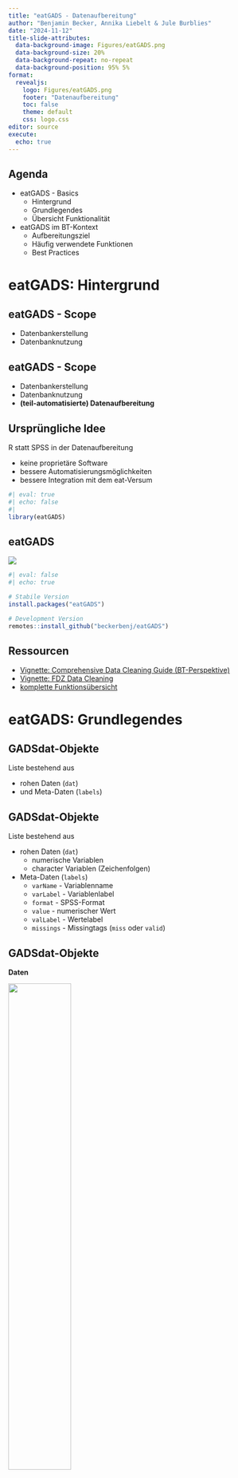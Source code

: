 ```yaml
---
title: "eatGADS - Datenaufbereitung"
author: "Benjamin Becker, Annika Liebelt & Jule Burblies"
date: "2024-11-12"
title-slide-attributes:
  data-background-image: Figures/eatGADS.png
  data-background-size: 20%
  data-background-repeat: no-repeat
  data-background-position: 95% 5%
format: 
  revealjs:
    logo: Figures/eatGADS.png
    footer: "Datenaufbereitung"
    toc: false
    theme: default
    css: logo.css
editor: source
execute:
  echo: true
---
```


## Agenda {.smaller}

- eatGADS - Basics
  - Hintergrund
  - Grundlegendes
  - Übersicht Funktionalität
- eatGADS im BT-Kontext
  - Aufbereitungsziel
  - Häufig verwendete Funktionen
  - Best Practices

# eatGADS: Hintergrund

## eatGADS - Scope

-   Datenbankerstellung
-   Datenbanknutzung

## eatGADS - Scope

-   Datenbankerstellung
-   Datenbanknutzung
-   **(teil-automatisierte) Datenaufbereitung**

## Ursprüngliche Idee

R statt SPSS in der Datenaufbereitung

-   keine proprietäre Software
-   bessere Automatisierungsmöglichkeiten
-   bessere Integration mit dem eat-Versum

```r
#| eval: true
#| echo: false
#| 
library(eatGADS)
```

## eatGADS

![](Figures/eatGADS_CRAN.jpg)

```r
#| eval: false
#| echo: true

# Stabile Version
install.packages("eatGADS")

# Development Version
remotes::install_github("beckerbenj/eatGADS")
```

## Ressourcen

-   [Vignette: Comprehensive Data Cleaning Guide (BT-Perspektive)](https://beckerbenj.github.io/eatGADS/articles/data_cleaning.html)
-   [Vignette: FDZ Data Cleaning](https://beckerbenj.github.io/eatFDZ/articles/FDZ_Data_Cleaning.html)
-   [komplette Funktionsübersicht](https://beckerbenj.github.io/eatGADS/reference/index.html)

# eatGADS: Grundlegendes

## GADSdat-Objekte

Liste bestehend aus

-   rohen Daten (`dat`)
-   und Meta-Daten (`labels`)

## GADSdat-Objekte {.smaller}

Liste bestehend aus

-   rohen Daten (`dat`)
    -   numerische Variablen
    -   character Variablen (Zeichenfolgen)
-   Meta-Daten (`labels`)
    -   `varName` - Variablenname
    -   `varLabel` - Variablenlabel
    -   `format` - SPSS-Format
    -   `value` - numerischer Wert
    -   `valLabel` - Wertelabel
    -   `missings` - Missingtags (`miss` oder `valid`)

## GADSdat-Objekte

**Daten**

![](Figures/GADSdat_dat.jpg){height="50%"}

## GADSdat-Objekte

**Meta-Daten**

![](Figures/GADSdat_labels.jpg){height="50%"}

## GADSdat-Objekte

Import und Export

```r
#| eval: false
#| echo: true

# Import von .sav/.dta files
pisa <- import_spss("pisa.sav")
pisa <- import_stata("pisa.dat")

# Export von .sav/.dta files
write_spss(pisa, filePath = "pisa.sav")
write_stata(pisa, filePath = "pisa.dat")
```

## Variablennamen

Anzeigen von Variablennamen im Datensatz via `namesGADS()`

```r
#| eval: true

namesGADS(pisa)[1:10]

```

## Meta-Daten

Extraktion von Meta-Daten via `extractMeta()`

```r
#| eval: true

extractMeta(pisa, vars = c("idstud", "schtype"))

```

## Meta-Daten

Änderung von Meta-Daten

```r
#| eval: true

# Variablenname
pisa2 <- changeVarNames(pisa, oldNames = "idstud",
                         newNames = "IDSTUD")

# Variablenlabel
pisa2 <- changeVarLabels(pisa2, varName = "schtype",
                         varLabel = "Schulart")

# Wertelabel
pisa2 <- changeValLabels(pisa2, varName = "schtype",
                         value = 1, valLabel = "Gymnasium")

# Missingtag
pisa2 <- changeMissings(pisa2, varName = "schtype",
                         value = -99, missings = "miss")

```

## Meta-Daten

```r
#| eval: true

extractMeta(pisa2, vars = c("IDSTUD", "schtype"))

```

## Daten

Änderung von Daten

```r
#| eval: true

# Variable duplizieren
pisa3 <- cloneVariable(pisa2, varName = "schtype",
                       new_varName = "schtype_dich")

# Rekodierung
pisa3 <- recodeGADS(pisa3, varName = "schtype_dich",
                    oldValues = c(1, 2, 3),
                    newValues = c(1, 2, 2),
                    existingMeta = "drop")

# Anpassung Wertelabel
pisa3 <- changeValLabels(pisa3, varName = "schtype_dich",
                     value = 2, valLabel = "Nicht-Gymnasium")
```

## Daten

```r
#| eval: true

extractMeta(pisa3, vars = "schtype_dich")

```

## Übung {.smaller}

-   Ladet den Datensatz `example_data.sav` aus dem [eatFDZ](https://github.com/beckerbenj/eatFDZ) Paket (© [Annegret Rucker](https://github.com/ruckeran)).

```r
#| eval: false
remotes::install_github("beckerbenj/eatFDZ")
```

```r
sav_path <- system.file("extdata", "example_data.sav", package = "eatFDZ")
example_gads <- import_spss(sav_path)
```

-   Inspiziert die Meta-Daten der Variable `"books"`.
-   Vergebt sinnvolle Wertelabel und Missingtags, wo diese bisher fehlen.
-   Bildet eine neue, dichotome Schulvariable (`"school_dich"`) mit `1 = "nicht-Gymnasium"` und `2 = "Gymnasium"`.

# Übersicht Funktionalität

## Übersicht Funktionalität I {.smaller}

Import-Funktionen

-   [`import_spss()`](https://beckerbenj.github.io/eatGADS/reference/import_spss.html) - Import von `.sav`
-   [`import_stata()`](https://beckerbenj.github.io/eatGADS/reference/import_stata.html) - Import von `.dta`
-   [`import_DF()`](https://beckerbenj.github.io/eatGADS/reference/import_DF.html) - Import von `data.frames`
-   [`import_RDS()`](https://beckerbenj.github.io/eatGADS/reference/import_RDS.html) - Import von `.RDS` Dateien
-   [`import_raw()`](https://beckerbenj.github.io/eatGADS/reference/import_raw.html) - Direkt-Import von Rohdaten & Metadaten

Export-Funktionen

-   [`write_spss()`](https://beckerbenj.github.io/eatGADS/reference/write_spss.html) - Export von `.sav`
-   [`write_spss2()`](https://beckerbenj.github.io/eatGADS/reference/write_spss2.html) - Alternativer Export von `.sav`
-   [`write_stata()`](https://beckerbenj.github.io/eatGADS/reference/write_stata.html) - Export von `.dta`
-   [`extractData2()`](https://beckerbenj.github.io/eatGADS/reference/extractData2.html) - Extraktion von Datensätzen innerhalb `R`

## Übersicht Funktionalität II {.smaller}

### Meta-Daten bearbeiten

-   [`getChangeMeta()`](https://beckerbenj.github.io/eatGADS/reference/getChangeMeta.html) - Extrahiert Änderungen in den Meta-Daten
-   [`applyChangeMeta()`](https://beckerbenj.github.io/eatGADS/reference/applyChangeMeta.html) - Wendet Änderungen in den Meta-Daten an
-   [`changeVarLabels()`](https://beckerbenj.github.io/eatGADS/reference/changeVarLabels.html) - Änderungen Variablenlabel
-   [`changeValLabels()`](https://beckerbenj.github.io/eatGADS/reference/changeValLabels.html) - Änderungen Wertelabel
-   [`changeMissings()`](https://beckerbenj.github.io/eatGADS/reference/changeMissings.html) - Änderungen Missing-Tags
-   [`changeVarNames()`](https://beckerbenj.github.io/eatGADS/reference/changeVarNames.html)- Änderungen Variablennamen
-   [`changeSPSSformat()`](https://beckerbenj.github.io/eatGADS/reference/changeSPSSformat.html) - Änderungen SPSS-Format
-   [`reuseMeta()`](https://beckerbenj.github.io/eatGADS/reference/reuseMeta.html) - Wiederverwendung von Meta-Daten
-   [`updateMeta()`](https://beckerbenj.github.io/eatGADS/reference/updateMeta.html) - Aktualisiert Meta-Daten im Datensatz

## Übersicht Funktionalität III {.smaller}

### Grundlegende Daten-Struktur bearbeiten

-   [`extractVars()`](https://beckerbenj.github.io/eatGADS/reference/extractVars.html) - Extraktion ausgewählter Variablen
-   [`removeVars()`](https://beckerbenj.github.io/eatGADS/reference/removeVars.html) - Entfernen bestimmter Variablen
-   [`cloneVar()`](https://beckerbenj.github.io/eatGADS/reference/cloneVar.html) - Kopiert eine Variable
-   [`relocateVariable()`](https://beckerbenj.github.io/eatGADS/reference/relocateVariable.html) - Verschiebt eine Variable an eine neue Position
-   [`orderLike()`](https://beckerbenj.github.io/eatGADS/reference/orderLike.html) - Anordnung aller Variablen
-   [`insertVariable()`](https://beckerbenj.github.io/eatGADS/reference/insertVariable.html) - Fügt eine neue Variable in den Datensatz ein

## Übersicht Funktionalität IV {.smaller}

Semi-automatisierte Funktionen

-   [`calculateScale()`](https://beckerbenj.github.io/eatGADS/reference/calculateScale.html) - Erstellen einer Skala
-   [`collapseMC_Text()`](https://beckerbenj.github.io/eatGADS/reference/collapseMC_Text.html) - Rekodierung eines forced Choice Items mit Freitextmöglichkeit
-   [`collapseMultiMC_Text()`](https://beckerbenj.github.io/eatGADS/reference/collapseMultiMC_Text().html) - Rekodierung eines multiple Choice Items mit Freitextmöglichkeit
-   [`composeVar()`](https://beckerbenj.github.io/eatGADS/reference/composeVar.html) - Kombination unterschiedlicher Informationsquellen
-   [`convertCase()`](https://beckerbenj.github.io/eatGADS/reference/convertCase.html) - Änderung Groß-/Kleinschreibung
-   [`dummies2char()`](https://beckerbenj.github.io/eatGADS/reference/dummies2char.html)
-   [`fac2dummies()`](https://beckerbenj.github.io/eatGADS/reference/fac2dummies.html)
-   [`multiChar2fac()`](https://beckerbenj.github.io/eatGADS/reference/multiChar2fac.html)
-   ...

## Übung

-   Entferne die Variablen `"ID_name"` und `"info"` aus Anonymisierungsgründen vollständig aus dem Datensatz.
-   Bilde den Notendurchschnitt aus den bestehenden Notenvariablen (`"grade_<fach>"`).

## Übersicht Funktionalität V {.smaller}

Vergleichs-Funktionen

-   [`equalGADS()`](https://beckerbenj.github.io/eatGADS/reference/equalGADS.html) - tbd
-   [`compareGADS()`](https://beckerbenj.github.io/eatGADS/reference/compareGADS.html) - tbd
-   [`inspectDifferences()`](https://beckerbenj.github.io/eatGADS/reference/inspectDifferences.html) - tbd
-   [`inspectMetaDifferences()`](https://beckerbenj.github.io/eatGADS/reference/inspectMetaDifferences.html) - tbd

## Übersicht Funktionalität VI {.smaller}

Check-Funktionen

-   [`import_spss()`](https://beckerbenj.github.io/eatGADS/reference/import_spss.html) - Konventionen Variablennamen
-   [`fixEncoding()`](https://beckerbenj.github.io/eatGADS/reference/fixEncoding.html) - Umlaute & Sonderzeichen
-   [`checkMissings()`](https://beckerbenj.github.io/eatGADS/reference/checkMissings.html) - Abgleich Wertelabels & Missingtags
-   [`checkEmptyValLabels()`](https://beckerbenj.github.io/eatGADS/reference/checkEmptyValLabels.html) - Abgleich Wertelabels & Daten
-   [`checkMissingValLabels()`](https://beckerbenj.github.io/eatGADS/reference/checkMissingValLabels.html) - Abgleich Daten & Wertelabels

## Variablennamen

**Konventionen Variablennamen**

-   → Automatisch beim Import
    -   `_` vs `.`
    -   Geschützte Wörter

![](aepfel_spss.JPG){width="80%"}

## Variablennamen

**Konventionen Variablennamen**

-   → Automatisch beim Import
    -   `_` vs `.`
    -   Geschützte Wörter

```r
# Import SPSS data
aepfel <- import_spss("aepfel.sav")

```

## Test-Datensatz

**Test-Daten**

```r
# Display the dataset
aepfel$dat
```

## Test-Datensatz

**Test-Daten**

```r
aepfel$labels[, c("varName", "varLabel", "value", "valLabel", "missings")]
```

## Sonderzeichen

**Umlaute & Sonderzeichen umwandeln**

-   Variablenlabel, Wertelabel, Daten
-   `ß` zu `ss`, `ä` zu `ae` usw.
-   Vorbeugen von Encoding-Problemen

```r
# Fix encoding issues
aepfel <- fixEncoding(aepfel)
```

## Sonderzeichen

**Umlaute & Sonderzeichen umwandeln**

```r
# Display the dataset after fixing encoding
aepfel$dat
```

## Sonderzeichen

**Umlaute & Sonderzeichen umwandeln**

```r
# Display specific columns of the labels data
aepfel$labels[, c("varName", "varLabel", "value", "valLabel", "missings")]
```

## Abgleich Missingtags

**Abgleich Wertelabels und Missingtags**

-   Alle Werte mit spezifischen Labels auch als Missing getagged?
-   Alle als Missing getaggeden Werte auch spezifische Labels?

→ Reporting und/oder Anpassung

```r
# Check and adjust missing tags
aepfel <- checkMissings(aepfel, missingLabel = "Missing|missing")
```

## Abgleich Wertelabels

**Abgleich Daten und Wertelabels**

-   Alle Werte mit Wertelabels auch in Daten?

```r
# Check if all value labels are present in the data
checkEmptyValLabels(aepfel)
```

## Abgleich Wertelabels

**Abgleich Daten und Wertelabels**

-   Alle Werte in den Daten auch mit Wertelabels?

```r
# Check if all values in the data have value labels for specific variables
checkMissingValLabels(aepfel, vars = c("Ae_Groesse", "Ae_Qualitaet"))
```

## 

::: {style="text-align: center;"}
<h1 style="font-size: 2em;">

Danke für Eure

</h1>

<h1 style="font-size: 2em;">

Aufmerksamkeit!

</h1>
:::

\vspace{2cm}

::: {style="font-size: small;"}
<https://CRAN.R-project.org/package=eatGADS>\
<https://github.com/beckerbenj/eatFDZ>
:::
